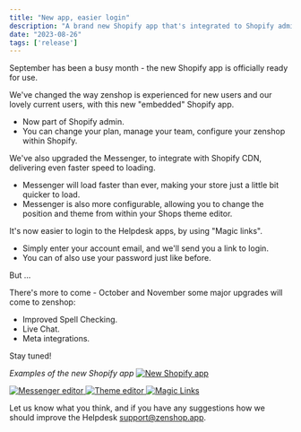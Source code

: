 ```yaml
---
title: "New app, easier login"
description: "A brand new Shopify app that's integrated to Shopify admin."
date: "2023-08-26"
tags: ['release']
---
```


September has been a busy month - the new Shopify app is officially ready for use.

We've changed the way zenshop is experienced for new users and our lovely current users, with this new "embedded" Shopify app.

- Now part of Shopify admin.
- You can change your plan, manage your team, configure your zenshop within Shopify.

We've also upgraded the Messenger, to integrate with Shopify CDN, delivering even faster speed to loading.

- Messenger will load faster than ever, making your store just a little bit quicker to load.
- Messenger is also more configurable, allowing you to change the position and theme from within your Shops theme editor.

It's now easier to login to the Helpdesk apps, by using "Magic links".

- Simply enter your account email, and we'll send you a link to login.
- You can of also use your password just like before.

But ...

There's more to come - October and November some major upgrades will come to zenshop:

- Improved Spell Checking.
- Live Chat.
- Meta integrations.

Stay tuned!

*Examples of the new Shopify app*
<a href="/images/new-app/1.png">
  <Image src="/images/new-app/1.png" width={540} height={360} alt="New Shopify app" />
</a>

<a href="/images/new-app/2.png">
  <Image src="/images/new-app/2.png" width={540} height={360} alt="Messenger editor" />
</a>

<a href="/images/new-app/3.png">
  <Image src="/images/new-app/3.png" width={540} height={360} alt="Theme editor" />
</a>

<a href="/images/new-app/4.png">
  <Image src="/images/new-app/4.png" width={540} height={360} alt="Magic Links" />
</a>



Let us know what you think, and if you have any suggestions how we should improve the Helpdesk [support@zenshop.app](mailto:support@zenshop.app).
